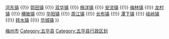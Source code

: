 {{Navbox Chinese County
|省=广东省
|市=梅州市
|县=五华县
|state = {{{state<includeonly>|collapsed</includeonly>}}}
|政府驻地=[[水寨镇 (五华县)|水寨镇]]
|镇=[[水寨镇 (五华县)|水寨镇]] {{!}} [[河东镇 (五华县)|河东镇]] {{!}} [[郭田镇]] {{!}} [[双华镇]] {{!}} [[棉洋镇]] {{!}} [[安流镇]] {{!}} [[梅林镇 (五华县)|梅林镇]] {{!}} [[龙村镇]] {{!}} [[横陂镇 (五华县)|横陂镇]] {{!}} [[华阳镇 (五华县)|华阳镇]] {{!}} [[周江镇]] {{!}} [[长布镇]] {{!}} [[潭下镇]] {{!}} [[岐岭镇]] {{!}} [[转水镇]] {{!}} [[华城镇]]
}}<noinclude>
[[Category:广东县级行政区划模板|梅州市]]
[[Category:五华县]]
[[Category:五华县行政区划]]
</noinclude>